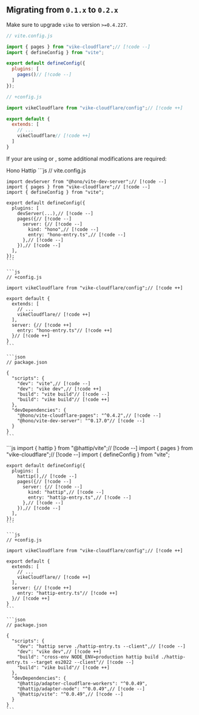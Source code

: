 
## Migrating from `0.1.x` to `0.2.x`

Make sure to upgrade `vike` to version `>=0.4.227`.

```js
// vite.config.js

import { pages } from "vike-cloudflare";// [!code --]
import { defineConfig } from "vite";

export default defineConfig({
  plugins: [
    pages()// [!code --]
  ]
});
```

```js
// +config.js

import vikeCloudflare from "vike-cloudflare/config";// [!code ++]

export default {
  extends: [
    // ...
    vikeCloudflare// [!code ++]
  ]
}
```

If your are using <Link href="/hono" /> or <Link href="/hattip" />, some additional modifications are required:

<Tabs>
  <TabList>
    <Tab>Hono</Tab>
    <Tab>Hattip</Tab>
  </TabList>

  <TabPanel>
    ```js
    // vite.config.js

    import devServer from "@hono/vite-dev-server";// [!code --]
    import { pages } from "vike-cloudflare";// [!code --]
    import { defineConfig } from "vite";

    export default defineConfig({
      plugins: [
        devServer(...),// [!code --]
        pages({// [!code --]
          server: {// [!code --]
            kind: "hono",// [!code --]
            entry: "hono-entry.ts",// [!code --]
          },// [!code --]
        }),// [!code --]
      ],
    });
    ```

    ```js
    // +config.js

    import vikeCloudflare from "vike-cloudflare/config";// [!code ++]

    export default {
      extends: [
        // ...
        vikeCloudflare// [!code ++]
      ],
      server: {// [!code ++]
        entry: "hono-entry.ts"// [!code ++]
      }// [!code ++]
    }
    ```

    ```json
    // package.json

    {
      "scripts": {
        "dev": "vite",// [!code --]
        "dev": "vike dev",// [!code ++]
        "build": "vite build"// [!code --]
        "build": "vike build"// [!code ++]
      },
      "devDependencies": {
        "@hono/vite-cloudflare-pages": "^0.4.2",// [!code --]
        "@hono/vite-dev-server": "^0.17.0"// [!code --]
      }
    }
    ```
  </TabPanel>
  <TabPanel>
    ```js
    import { hattip } from "@hattip/vite";// [!code --]
    import { pages } from "vike-cloudflare";// [!code --]
    import { defineConfig } from "vite";

    export default defineConfig({
      plugins: [
        hattip(),// [!code --]
        pages({// [!code --]
          server: {// [!code --]
            kind: "hattip",// [!code --]
            entry: "hattip-entry.ts",// [!code --]
          },// [!code --]
        }),// [!code --]
      ],
    });
    ```

    ```js
    // +config.js

    import vikeCloudflare from "vike-cloudflare/config";// [!code ++]

    export default {
      extends: [
        // ...
        vikeCloudflare// [!code ++]
      ],
      server: {// [!code ++]
        entry: "hattip-entry.ts"// [!code ++]
      }// [!code ++]
    }
    ```

    ```json
    // package.json

    {
      "scripts": {
        "dev": "hattip serve ./hattip-entry.ts --client",// [!code --]
        "dev": "vike dev",// [!code ++]
        "build": "cross-env NODE_ENV=production hattip build ./hattip-entry.ts --target es2022 --client"// [!code --]
        "build": "vike build"// [!code ++]
      },
      "devDependencies": {
        "@hattip/adapter-cloudflare-workers": "^0.0.49",
        "@hattip/adapter-node": "^0.0.49",// [!code --]
        "@hattip/vite": "^0.0.49",// [!code --]
      }
    }
    ```
  </TabPanel>
</Tabs>
